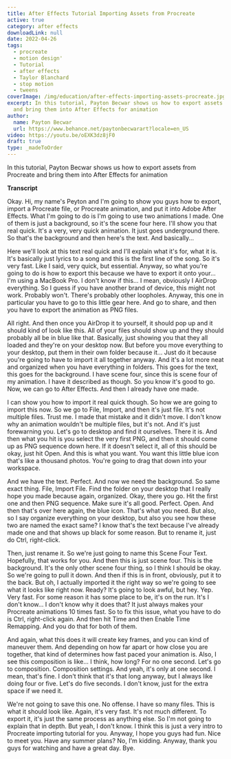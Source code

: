 ```yaml
---
title: After Effects Tutorial Importing Assets from Procreate
active: true
category: after effects
downloadLink: null
date: 2022-04-26
tags:
  - procreate
  - motion design'
  - Tutorial
  - after effects
  - Taylor Blanchard
  - stop motion
  - tweens
coverImage: /img/education/after-effects-importing-assets-procreate.jpg
excerpt: In this tutorial, Payton Becwar shows us how to export assets from Procreate
  and bring them into After Effects for animation
author:
  name: Payton Becwar
  url: https://www.behance.net/paytonbecwarart?locale=en_US
video: https://youtu.be/oEXK3dz8jF0
draft: true
type: _madeToOrder
---
```


In this tutorial, Payton Becwar shows us how to export assets from Procreate and bring them into After Effects for animation

**Transcript**

Okay. Hi, my name's Peyton and I'm going to show you guys how to export, import a Procreate file, or Procreate animation, and put it into Adobe After Effects. What I'm going to do is I'm going to use two animations I made. One of them is just a background, so it's the scene four here. I'll show you that real quick. It's a very, very quick animation. It just goes underground there. So that's the background and then here's the text. And basically...

Here we'll look at this text real quick and I'll explain what it's for, what it is. It's basically just lyrics to a song and this is the first line of the song. So it's very fast. Like I said, very quick, but essential. Anyway, so what you're going to do is how to export this because we have to export it onto your... I'm using a MacBook Pro. I don't know if this... I mean, obviously I AirDrop everything. So I guess if you have another brand of device, this might not work. Probably won't. There's probably other loopholes. Anyway, this one in particular you have to go to this little gear here. And go to share, and then you have to export the animation as PNG files.

All right. And then once you AirDrop it to yourself, it should pop up and it should kind of look like this. All of your files should show up and they should probably all be in blue like that. Basically, just showing you that they all loaded and they're on your desktop now. But before you move everything to your desktop, put them in their own folder because it... Just do it because you're going to have to import it all together anyway. And it's a lot more neat and organized when you have everything in folders. This goes for the text, this goes for the background. I have scene four, since this is scene four of my animation. I have it described as though. So you know it's good to go. Now, we can go to After Effects. And then I already have one made.

I can show you how to import it real quick though. So how we are going to import this now. So we go to File, Import, and then it's just file. It's not multiple files. Trust me. I made that mistake and it didn't move. I don't know why an animation wouldn't be multiple files, but it's not. And it's just forewarning you. Let's go to desktop and find it ourselves. There it is. And then what you hit is you select the very first PNG, and then it should come up as PNG sequence down here. If it doesn't select it, all of this should be okay, just hit Open. And this is what you want. You want this little blue icon that's like a thousand photos. You're going to drag that down into your workspace.

And we have the text. Perfect. And now we need the background. So same exact thing. File, Import File. Find the folder on your desktop that I really hope you made because again, organized. Okay, there you go. Hit the first one and then PNG sequence. Make sure it's all good. Perfect. Open. And then that's over here again, the blue icon. That's what you need. But also, so I say organize everything on your desktop, but also you see how these two are named the exact same? I know that's the text because I've already made one and that shows up black for some reason. But to rename it, just do Ctrl, right-click.

Then, just rename it. So we're just going to name this Scene Four Text. Hopefully, that works for you. And then this is just scene four. This is the background. It's the only other scene four thing, so I think I should be okay. So we're going to pull it down. And then if this is in front, obviously, put it to the back. But oh, I actually imported it the right way so we're going to see what it looks like right now. Ready? It's going to look awful, but hey. Yep. Very fast. For some reason it has some place to be, it's on the run. It's I don't know... I don't know why it does that? It just always makes your Procreate animations 10 times fast. So to fix this issue, what you have to do is Ctrl, right-click again. And then hit Time and then Enable Time Remapping. And you do that for both of them.

And again, what this does it will create key frames, and you can kind of maneuver them. And depending on how far apart or how close you are together, that kind of determines how fast paced your animation is. Also, I see this composition is like... I think, how long? For no one second. Let's go to composition. Composition settings. And yeah, it's only at one second. I mean, that's fine. I don't think that it's that long anyway, but I always like doing four or five. Let's do five seconds. I don't know, just for the extra space if we need it.

We're not going to save this one. No offense. I have so many files. This is what it should look like. Again, it's very fast. It's not much different. To export it, it's just the same process as anything else. So I'm not going to explain that in depth. But yeah, I don't know. I think this is just a very intro to Procreate importing tutorial for you. Anyway, I hope you guys had fun. Nice to meet you. Have any summer plans? No, I'm kidding. Anyway, thank you guys for watching and have a great day. Bye.